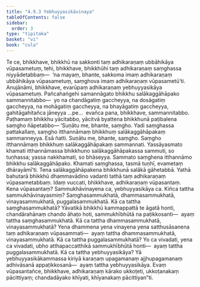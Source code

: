 ```yaml
---
title: "4.9.3 Yebhuyyasikāvinaya"
tableOfContents: false
sidebar:
  order: 3
type: "tipitaka"
basket: "vi"
book: "cula"
---
```



<DynamicBreadcrumb />

<Division number="234" book="cula" e="ch" v="4" p="225">

<Paragraph number="955" book="cula">
Te ce, bhikkhave, bhikkhū na sakkonti taṃ adhikaraṇaṃ ubbāhikāya vūpasametuṃ, tehi, bhikkhave, bhikkhūhi taṃ adhikaraṇaṃ saṃghassa niyyādetabbaṃ—  ‘na mayaṃ, bhante, sakkoma imaṃ adhikaraṇaṃ ubbāhikāya vūpasametuṃ, saṃghova imaṃ adhikaraṇaṃ vūpasametū’ti. Anujānāmi, bhikkhave, evarūpaṃ adhikaraṇaṃ yebhuyyasikāya vūpasametuṃ. Pañcahaṅgehi samannāgato bhikkhu salākaggāhāpako sammannitabbo—  yo na chandāgatiṃ gaccheyya, na dosāgatiṃ gaccheyya, na mohāgatiṃ gaccheyya, na bhayāgatiṃ gaccheyya, gahitāgahitañca jāneyya …pe…  evañca pana, bhikkhave, sammannitabbo. Paṭhamaṃ bhikkhu yācitabbo, yācitvā byattena bhikkhunā paṭibalena saṃgho ñāpetabbo—
</Paragraph>

<Paragraph number="956" book="cula">
‘Suṇātu me, bhante, saṃgho. Yadi saṃghassa pattakallaṃ, saṃgho itthannāmaṃ bhikkhuṃ salākaggāhāpakaṃ sammanneyya. Esā ñatti.
</Paragraph>

<Paragraph number="957" book="cula">
Suṇātu me, bhante, saṃgho. Saṃgho itthannāmaṃ bhikkhuṃ salākaggāhāpakaṃ sammannati. Yassāyasmato khamati itthannāmassa bhikkhuno salākaggāhāpakassa sammuti, so tuṇhassa; yassa nakkhamati, so bhāseyya.
</Paragraph>

<Paragraph number="958" book="cula">
Sammato saṃghena itthannāmo bhikkhu salākaggāhāpako. Khamati saṃghassa, tasmā tuṇhī, evametaṃ dhārayāmī’ti.
</Paragraph>

<Paragraph number="959" book="cula">
Tena salākaggāhāpakena bhikkhunā salākā gāhetabbā. Yathā bahutarā bhikkhū dhammavādino vadanti tathā taṃ adhikaraṇaṃ vūpasametabbaṃ. Idaṃ vuccati, bhikkhave, adhikaraṇaṃ vūpasantaṃ. Kena vūpasantaṃ? Sammukhāvinayena ca, yebhuyyasikāya ca. Kiñca tattha sammukhāvinayasmiṃ? Saṃghasammukhatā, dhammasammukhatā, vinayasammukhatā, puggalasammukhatā. Kā ca tattha saṃghasammukhatā? Yāvatikā bhikkhū kammappattā te āgatā honti, chandārahānaṃ chando āhaṭo hoti, sammukhībhūtā na paṭikkosanti—  ayaṃ tattha saṃghasammukhatā. Kā ca tattha dhammasammukhatā, vinayasammukhatā? Yena dhammena yena vinayena yena satthusāsanena taṃ adhikaraṇaṃ vūpasammati—  ayaṃ tattha dhammasammukhatā, vinayasammukhatā. Kā ca tattha puggalasammukhatā? Yo ca vivadati, yena ca vivadati, ubho atthapaccatthikā sammukhībhūtā honti—  ayaṃ tattha puggalasammukhatā. Kā ca tattha yebhuyyasikāya? Yā yebhuyyasikākammassa kiriyā karaṇaṃ upagamanaṃ ajjhupagamanaṃ adhivāsanā appaṭikkosanā—  ayaṃ tattha yebhuyyasikāya. Evaṃ vūpasantañce, bhikkhave, adhikaraṇaṃ kārako ukkoṭeti, ukkoṭanakaṃ pācittiyaṃ; chandadāyako khīyati, khīyanakaṃ pācittiyan”ti.
</Paragraph>
</Division>
